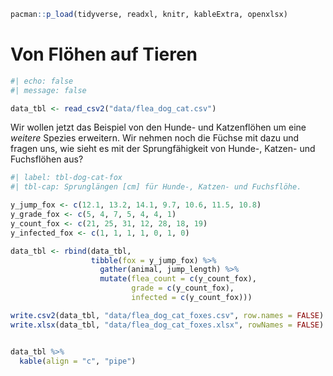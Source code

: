 ```r
pacman::p_load(tidyverse, readxl, knitr, kableExtra, openxlsx)
```

# Von Flöhen auf Tieren {#sec-example-3}

```r
#| echo: false
#| message: false

data_tbl <- read_csv2("data/flea_dog_cat.csv")
```

Wir wollen jetzt das Beispiel von den Hunde- und Katzenflöhen um eine *weitere* Spezies erweitern. Wir nehmen noch die Füchse mit dazu und fragen uns, wie sieht es mit der Sprungfähigkeit von Hunde-, Katzen- und Fuchsflöhen aus?

```r
#| label: tbl-dog-cat-fox
#| tbl-cap: Sprunglängen [cm] für Hunde-, Katzen- und Fuchsflöhe. 

y_jump_fox <- c(12.1, 13.2, 14.1, 9.7, 10.6, 11.5, 10.8)
y_grade_fox <- c(5, 4, 7, 5, 4, 4, 1)
y_count_fox <- c(21, 25, 31, 12, 28, 18, 19)
y_infected_fox <- c(1, 1, 1, 1, 0, 1, 0)

data_tbl <- rbind(data_tbl,  
                  tibble(fox = y_jump_fox) %>%
                    gather(animal, jump_length) %>%
                    mutate(flea_count = c(y_count_fox),
                           grade = c(y_count_fox),
                           infected = c(y_count_fox)))

write.csv2(data_tbl, "data/flea_dog_cat_foxes.csv", row.names = FALSE)
write.xlsx(data_tbl, "data/flea_dog_cat_foxes.xlsx", rowNames = FALSE)


data_tbl %>%
  kable(align = "c", "pipe")


```
